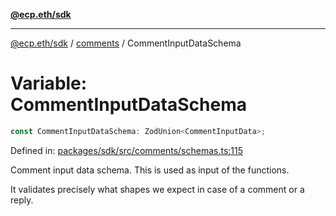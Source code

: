 [**@ecp.eth/sdk**](../../index.mdx)

***

[@ecp.eth/sdk](/sdk-reference/index.mdx) / [comments](/sdk-reference/comments/index.mdx) / CommentInputDataSchema

# Variable: CommentInputDataSchema

```ts
const CommentInputDataSchema: ZodUnion<CommentInputData>;
```

Defined in: [packages/sdk/src/comments/schemas.ts:115](https://github.com/ecp-eth/comments-monorepo/blob/main/packages/sdk/src/comments/schemas.ts#L115)

Comment input data schema. This is used as input of the functions.

It validates precisely what shapes we expect in case of a comment or a reply.
